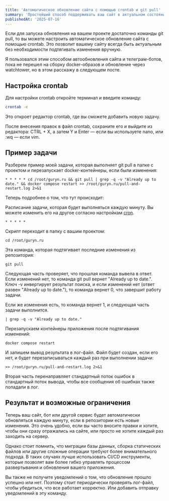 ```yaml
---
title: 'Автоматическое обновление сайта с помощью crontab и git pull'
summary: 'Простейший способ поддерживать ваш сайт в актуальном состоянии'
publishedAt: '2025-07-16'
---
```


Если для запуска обновления на вашем проекте достаточно команды git pull, то вы можете настроить автоматическое обновление сайта с помощью crontab. Это позволит вашему сайту всегда быть актуальным без необходимости подтягивать изменения вручную.

Я пользовался этим способом автообновления сайта и телеграм-ботов, пока не перешел на сборку docker-образов и обновление через watchtower, но в этом расскажу в следующем посте.

## Настройка crontab

Для настройки crontab откройте терминал и введите команду:

```bash
crontab -e
```

Это откроет редактор crontab, где вы сможете добавить новую задачу.

После внесения правок в файл crontab, сохраните его и выйдите из редактора: CTRL + X, а затем Y и Enter — если вы используете nano, или :wq — если vim.

## Пример задачи

Разберем пример моей задачи, которая выполняет git pull в папке с проектом и перезапускает docker-контейнеры, если были изменения:

```
* * * * * cd /root/guryn.ru && git pull | grep -q -v "Already up to date." && docker compose restart >> /root/guryn.ru/pull-and-restart.log 2>&1
```

Теперь подробнее о том, что тут происходит:

Расписание задачи, которая будет выполняться каждую минуту. Вы можете изменить его на другое согласно настройкам [cron](https://crontab.guru/).

```
* * * * *
```

Скрипт переходит в папку с вашим проектом:

```
cd /root/guryn.ru
```

Эта команда, которая подтягивает последние изменения из репозитория:

```
git pull
```

Следующая часть проверяет, что прошлая команда вывела в ответ. Если изменений нет, то команда git pull вернет "Already up to date.". Ключ -v инвертирует результат поиска, и если изменений нет (ответ развен "Already up to date."), то команда вернет 0, что завершит работу задачи.

Если же изменения есть, то команда вернет 1, и следующая часть задачи выполнится.

```
| grep -q -v "Already up to date."
```

Перезапускаем контейнеры приложения после подтягивания изменений:

```
docker compose restart
```

И запишем вывод результата в лог-файл. Файл будет создан, если его нет, и будет перезаписываться каждый раз при выполнении задачи:

```
>> /root/guryn.ru/pull-and-restart.log 2>&1
```

Вторая часть перенаправляет стандартный поток ошибок в стандартный поток вывода, чтобы все сообщения об ошибках также попадали в лог.

## Результат и возможные ограничения

Теперь ваш сайт, бот или другой сервис будет автоматически обновляться каждую минуту, если в репозитории есть новые изменения. Это очень удобно, если вы часто вносите правки и хотите, чтобы они сразу отражались на сайте, или просто не хотите каждый раз заходить на сервер.

Однако стоит помнить, что миграции базы данных, сборка статических файлов или другие сложные операции требуют более внимательного подхода. В таких случаях лучше использовать CI/CD инструменты, которые позволят вам более гибко управлять процессом развертывания и обновления вашего приложения.

Вы также не получите уведомлений о том, что обновление прошло успешно или нет. Поэтому стоит периодически проверять лог-файл, чтобы убедиться, что все работает корректно. Или добавить отправку уведомлений в эту команду.
